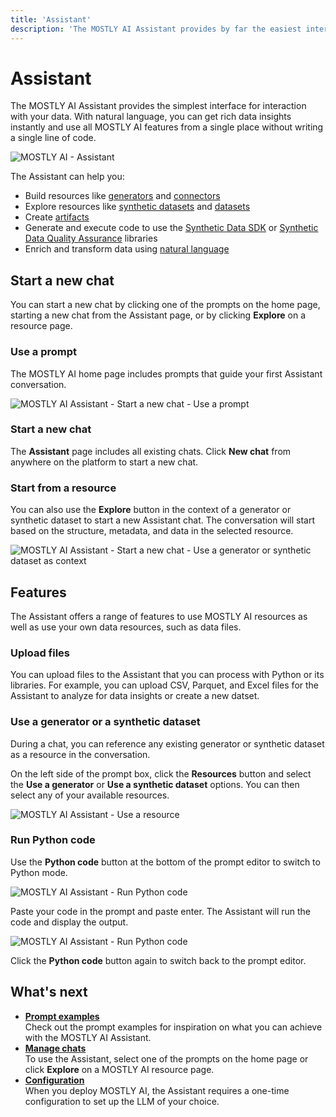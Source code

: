 ```yaml
---
title: 'Assistant'
description: 'The MOSTLY AI Assistant provides by far the easiest interaction you can have about your data. With natural language, you can get rich data insights instantly and use all MOSTLY AI features from a single place without writing a single line of code.'
---
```



# Assistant

The MOSTLY AI Assistant provides the simplest interface for interaction with your data. With natural language, you can get rich data insights instantly and use all MOSTLY AI features from a single place without writing a single line of code.

<Image src="/docimages/assistant/chat-assistant.webp" alt="MOSTLY AI - Assistant" width={800} height={400} />

The Assistant can help you:

- Build resources like [generators](../generators) and [connectors](../connectors)
- Explore resources like [synthetic datasets](../synthetic-datasets) and [datasets](../datasets)
- Create [artifacts](/assistant/artifacts)
- Generate and execute code to use the [Synthetic Data SDK](https://github.com/mostly-ai/mostlyai) or [Synthetic Data Quality Assurance](https://github.com/mostly-ai/mostlyai-qa) libraries
- Enrich and transform data using [natural language](/assistant/prompt-examples)

## Start a new chat

You can start a new chat by clicking one of the prompts on the home page, starting a new chat from the Assistant page, or by clicking **Explore** on a resource page.

### Use a prompt

The MOSTLY AI home page includes prompts that guide your first Assistant conversation.

<Image src="/docimages/assistant/assistant-start-chat-01-use-a-prompt.webp" alt="MOSTLY AI Assistant - Start a new chat - Use a prompt" width={800} height={400} />

### Start a new chat

The **Assistant** page includes all existing chats. Click **New chat** from anywhere on the platform to start a new chat.

### Start from a resource

You can also use the **Explore** button in the context of a generator or synthetic dataset to start a new Assistant chat. The conversation will start based on the structure, metadata, and data in the selected resource.

<Image src="/docimages/assistant/assistant-start-chat-03-click-explore.webp" alt="MOSTLY AI Assistant - Start a new chat - Use a generator or synthetic dataset as context" width={800} height={400} />

## Features

The Assistant offers a range of features to use MOSTLY AI resources as well as use your own data resources, such as data files.

### Upload files

You can upload files to the Assistant that you can process with Python or its libraries. For example, you can upload CSV, Parquet, and Excel files for the Assistant to analyze for data insights or create a new datset.

### Use a generator or a synthetic dataset

During a chat, you can reference any existing generator or synthetic dataset as a resource in the conversation.

On the left side of the prompt box, click the **Resources** button and select the **Use a generator** or **Use a synthetic dataset** options. You can then select any of your available resources.

<Image src="/docimages/assistant/assistant-feature-use-resource.webp" alt="MOSTLY AI Assistant - Use a resource" width={800} height={400} />

### Run Python code

Use the **Python code** button at the bottom of the prompt editor to switch to Python mode.

<Image src="/docimages/assistant/assistant-feature-run-python-code-01.webp" alt="MOSTLY AI Assistant - Run Python code" width={800} height={400} />

Paste your code in the prompt and paste enter. The Assistant will run the code and display the output.

<Image src="/docimages/assistant/assistant-feature-run-python-code-02.webp" alt="MOSTLY AI Assistant - Run Python code" width={800} height={400} />

Click the **Python code** button again to switch back to the prompt editor.

## What's next

- [**Prompt examples**](assistant/prompt-examples)<br />Check out the prompt examples for inspiration on what you can achieve with the MOSTLY AI Assistant.
- [**Manage chats**](assistant/manage-chats)<br />To use the Assistant, select one of the prompts on the home page or click **Explore** on a MOSTLY AI resource page.
- [**Configuration**](assistant/configuration)<br />When you deploy MOSTLY AI, the Assistant requires a one-time configuration to set up the LLM of your choice.
